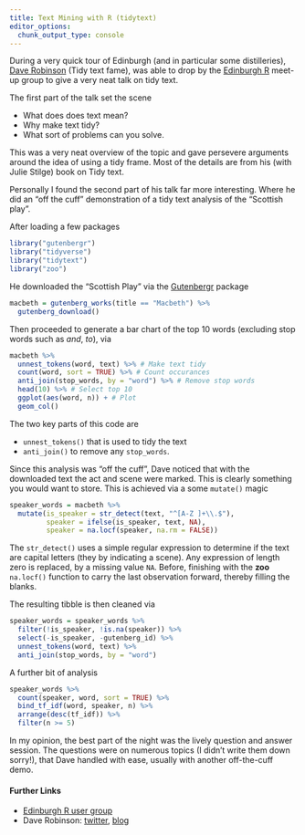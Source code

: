 ```yaml
---
title: Text Mining with R (tidytext)
editor_options: 
  chunk_output_type: console
---
```


During a very quick tour of Edinburgh (and in particular some distilleries), 
[Dave Robinson](http://www.twitter.com/drob) (Tidy text fame), was able to 
drop by the [Edinburgh R](http://edinbr.org) meet-up group to give a very 
neat talk on tidy text.

The first part of the talk set the scene

  * What does does text mean?
  * Why make text tidy?
  * What sort of problems can you solve.

This was a very neat overview of the topic and gave persevere arguments 
around the idea of using a tidy frame. Most of the details are from his 
(with Julie Stilge) book on Tidy text.

Personally I found the second part of his talk far more interesting. Where
he did an "off the cuff" demonstration of a tidy text analysis of the "Scottish play".

After loading a few packages

```r
library("gutenbergr")
library("tidyverse")
library("tidytext")
library("zoo")
```

He downloaded the "Scottish Play" via the [Gutenbergr](CRAN) package
```r
macbeth = gutenberg_works(title == "Macbeth") %>%
  gutenberg_download()
```
Then proceeded to generate a bar chart of the top 10 words (excluding stop words
such as _and_, _to_), via 
```r
macbeth %>%
  unnest_tokens(word, text) %>% # Make text tidy
  count(word, sort = TRUE) %>% # Count occurances
  anti_join(stop_words, by = "word") %>% # Remove stop words
  head(10) %>% # Select top 10
  ggplot(aes(word, n)) + # Plot
  geom_col() 
```
The two key parts of this code are

 * `unnest_tokens()` that is used to tidy the text
 * `anti_join()` to remove any `stop_words`.

Since this analysis was "off the cuff", Dave noticed that with the downloaded
text the act and scene were marked. This is clearly something you would
want to store. This is achieved via a some `mutate()` magic
```r
speaker_words = macbeth %>%
  mutate(is_speaker = str_detect(text, "^[A-Z ]+\\.$"),
         speaker = ifelse(is_speaker, text, NA),
         speaker = na.locf(speaker, na.rm = FALSE))
```
The `str_detect()` uses a simple regular expression to determine if the text are
capital letters (they by indicating a scene). Any expression of length zero is replaced,
by a missing value `NA`. Before, finishing with the __zoo__ `na.locf()` function
to carry the last observation forward, thereby filling the blanks.

The resulting tibble is then cleaned via
```r
speaker_words = speaker_words %>%
  filter(!is_speaker, !is.na(speaker)) %>%
  select(-is_speaker, -gutenberg_id) %>%
  unnest_tokens(word, text) %>%
  anti_join(stop_words, by = "word") 
```
A further bit of analysis
```r
speaker_words %>%
  count(speaker, word, sort = TRUE) %>%
  bind_tf_idf(word, speaker, n) %>%
  arrange(desc(tf_idf)) %>%
  filter(n >= 5)
```

In my opinion, the best part of the night was the lively question and answer session. 
The questions were on numerous topics (I didn't write them down sorry!), that 
Dave handled with ease, usually with another off-the-cuff demo.

#### Further Links

  * [Edinburgh R user group]()
  * Dave Robinson: [twitter](), [blog]()
  
  
  
  
  



